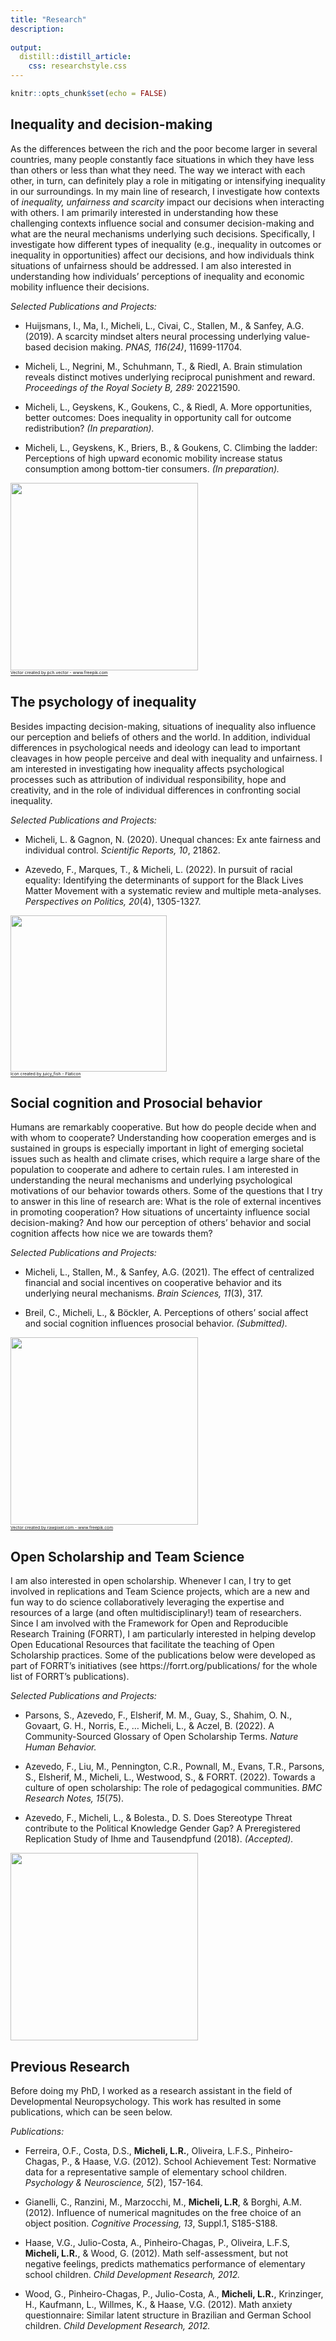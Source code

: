 ```yaml
---
title: "Research"
description: 
  
output:
  distill::distill_article:
    css: researchstyle.css
---
```


```r
knitr::opts_chunk$set(echo = FALSE)
```

## Inequality and decision-making

<div class="col2">

As the differences between the rich and the poor become larger in several countries, many people constantly face situations in which they have less than others or less than what they need. The way we interact with each other, in turn, can definitely play a role in mitigating or intensifying inequality in our surroundings. In my main line of research, I investigate how contexts of *inequality, unfairness and scarcity* impact our decisions when interacting with others. I am primarily interested in understanding how these challenging contexts influence social and consumer decision-making and what are the neural mechanisms underlying such decisions. Specifically, I investigate how different types of inequality (e.g., inequality in outcomes or inequality in opportunities) affect our decisions, and how individuals think situations of unfairness should be addressed. I am also interested in understanding how individuals' perceptions of inequality and economic mobility influence their decisions.   

*Selected Publications and Projects:*

- Huijsmans, I., Ma, I., Micheli, L., Civai, C., Stallen, M., & Sanfey, A.G. (2019). A scarcity mindset alters neural processing underlying value-based decision making. *PNAS, 116(24)*, 11699-11704.

- Micheli, L., Negrini, M., Schuhmann, T., & Riedl, A. Brain stimulation reveals distinct motives underlying reciprocal punishment and reward. *Proceedings of the Royal Society B, 289:* 20221590.

- Micheli, L., Geyskens, K., Goukens, C., & Riedl, A. More opportunities, better outcomes: Does inequality in opportunity call for outcome redistribution? *(In preparation).*

- Micheli, L., Geyskens, K., Briers, B., & Goukens, C. Climbing the ladder: Perceptions of high upward economic mobility increase status consumption among bottom-tier consumers. *(In preparation).*

![](Inequality2.jpg){width=300px}   
<sub><sup><sub><sup><a href="https://www.freepik.com/vectors/business">Vector created by pch.vector - www.freepik.com</a></sup></sub></sup></sub>

</div>

## The psychology of inequality

<div class="col2">

Besides impacting decision-making, situations of inequality also influence our perception and beliefs of others and the world. In addition, individual differences in psychological needs and ideology can lead to important cleavages in how people perceive and deal with inequality and unfairness. I am interested in investigating how inequality affects psychological processes such as attribution of individual responsibility, hope and creativity, and in the role of individual differences in confronting social inequality.

*Selected Publications and Projects:*

- Micheli, L. & Gagnon, N. (2020). Unequal chances: Ex ante fairness and individual control. *Scientific Reports, 10*, 21862. 

- Azevedo, F., Marques, T., & Micheli, L. (2022). In pursuit of racial equality: Identifying the determinants of support for the Black Lives Matter Movement with a systematic review and multiple meta-analyses. *Perspectives on Politics, 20*(4), 1305-1327.

![](money.png){width=250px}      
<sub><sup><sub><sup><a href="https://www.flaticon.com/free-icons/head" title="head icons">Icon created by juicy_fish - Flaticon</a></sup></sub></sup></sub>

</div>

## Social cognition and Prosocial behavior

<div class="col2">

Humans are remarkably cooperative. But how do people decide when and with whom to cooperate? Understanding how cooperation emerges and is sustained in groups is especially important in light of emerging societal issues such as health and climate crises, which require a large share of the population to cooperate and adhere to certain rules. I am interested in understanding the neural mechanisms and underlying psychological motivations of our behavior towards others. Some of the questions that I try to answer in this line of research are: What is the role of external incentives in promoting cooperation? How situations of uncertainty influence social decision-making? And how our perception of others' behavior and social cognition affects how nice we are towards them?

*Selected Publications and Projects:*

- Micheli, L., Stallen, M., & Sanfey, A.G. (2021). The effect of centralized financial and social incentives on cooperative behavior and its underlying neural mechanisms. *Brain Sciences, 11*(3), 317.

- Breil, C., Micheli, L., & Böckler, A. Perceptions of others’ social affect and social cognition influences prosocial behavior. *(Submitted).*

![](Prosocial.jpg){width=300px}   
<sub><sup><sub><sup><a href="https://www.freepik.com/vectors/monotone">Vector created by rawpixel.com - www.freepik.com</a></sup></sub></sup></sub>

</div>

## Open Scholarship and Team Science 
<div class="col2">

I am also interested in open scholarship. Whenever I can, I try to get involved in replications and Team Science projects, which are a new and fun way to do science collaboratively leveraging the expertise and resources of a large (and often multidisciplinary!) team of researchers. Since I am involved with the Framework for Open and Reproducible Research Training (FORRT), I am particularly interested in helping develop Open Educational Resources that facilitate the teaching of Open Scholarship practices. Some of the publications below were developed as part of FORRT's initiatives (see https://forrt.org/publications/ for the whole list of FORRT's publications).

*Selected Publications and Projects:*

- Parsons, S., Azevedo, F., Elsherif, M. M., Guay, S., Shahim, O. N., Govaart, G. H., Norris, E., … Micheli, L., & Aczel, B. (2022). A Community-Sourced Glossary of Open Scholarship Terms. *Nature Human Behavior.* 

- Azevedo, F., Liu, M., Pennington, C.R., Pownall, M., Evans, T.R., Parsons, S., Elsherif, M., Micheli, L., Westwood, S., & FORRT. (2022). Towards a culture of open scholarship: The role of pedagogical communities. *BMC Research Notes, 15*(75).

- Azevedo, F., Micheli, L., & Bolesta., D. S. Does Stereotype Threat contribute to the Political Knowledge Gender Gap? A Preregistered Replication Study of Ihme and Tausendpfund (2018). *(Accepted).*



![](openscience.png){width=300px} 

</div>

## Previous Research
<div class="col2">

Before doing my PhD, I worked as a research assistant in the field of Developmental Neuropsychology. This work has resulted in some publications, which can be seen below.

*Publications:*

- Ferreira, O.F., Costa, D.S., **Micheli, L.R.**, Oliveira, L.F.S., Pinheiro-Chagas, P., & Haase, V.G. (2012). School Achievement Test: Normative data for a representative sample of elementary school children. *Psychology & Neuroscience, 5*(2), 157-164. 

- Gianelli, C., Ranzini, M., Marzocchi, M., **Micheli, L.R**, & Borghi, A.M. (2012). Influence of numerical magnitudes on the free choice of an object position. *Cognitive Processing, 13*, Suppl.1, S185-S188. 

- Haase, V.G., Julio-Costa, A., Pinheiro-Chagas, P., Oliveira, L.F.S, **Micheli, L.R.**, & Wood, G. (2012). Math self-assessment, but not negative feelings, predicts mathematics performance of elementary school children. *Child Development Research, 2012.* 

- Wood, G., Pinheiro-Chagas, P., Julio-Costa, A., **Micheli, L.R.**, Krinzinger, H., Kaufmann, L., Willmes, K., & Haase, V.G. (2012). Math anxiety questionnaire: Similar latent structure in Brazilian and German School children. *Child Development Research, 2012.* 


</div>